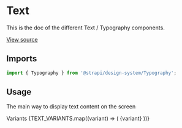 <!--- Typography.stories.mdx --->


<Meta title="Design System/Technical Components/Typography" component={Typography} />

# Text

This is the doc of the different Text / Typography components.

[View source](https://github.com/strapi/design-system/tree/develop/packages/strapi-design-system/src/Typography)

## Imports

```js
import { Typography } from '@strapi/design-system/Typography';
```

## Usage

The main way to display text content on the screen

<Canvas>
  <Story name="variants">
    <Box>
      <Typography variant="beta">Variants</Typography>
      <Divider />
      {TEXT_VARIANTS.map((variant) => (
        <Box key={variant} paddingTop={2} paddingLeft={4}>
          <Typography variant={variant}>{variant}</Typography>
        </Box>
      ))}
    </Box>
  </Story>
</Canvas>
